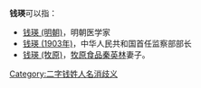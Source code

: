 '''钱瑛'''可以指：
* [[钱瑛_(明朝)|钱瑛 (明朝)]]，明朝医学家
* [[钱瑛_(1903年)|钱瑛 (1903年)]]，中华人民共和国首任监察部部长
* [[钱瑛_(牧原)|钱瑛 (牧原)]]，[[牧原食品|牧原食品]][[秦英林|秦英林]]妻子。

{{disambig}}

[[Category:二字钱姓人名消歧义|Category:二字钱姓人名消歧义]]